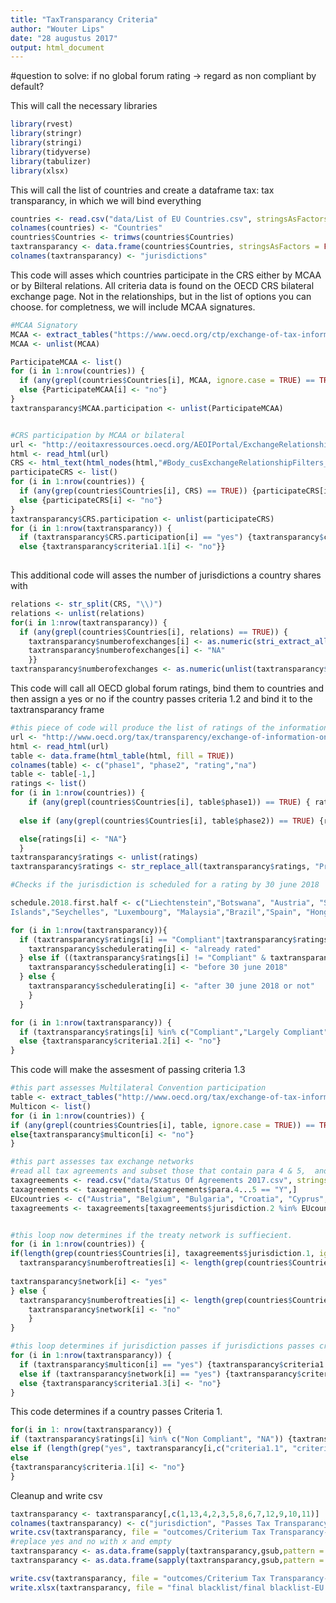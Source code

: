 ---
title: "TaxTransparancy Criteria"
author: "Wouter Lips"
date: "28 augustus 2017"
output: html_document
---

#question to solve: if no global forum rating -> regard as non compliant by default?

This will call the necessary libraries

```{r}
library(rvest)
library(stringr)
library(stringi)
library(tidyverse)
library(tabulizer)
library(xlsx)
```

This will call the list of countries and create a dataframe tax: tax transparancy, in which we will bind everything

```{r}
countries <- read.csv("data/List of EU Countries.csv", stringsAsFactors = FALSE)
colnames(countries) <- "Countries"
countries$Countries <- trimws(countries$Countries)
taxtransparancy <- data.frame(countries$Countries, stringsAsFactors = FALSE)
colnames(taxtransparancy) <- "jurisdictions"
```
This code will asses which countries participate in the CRS either by MCAA or by Bilteral relations. All criteria data is found on the OECD CRS bilateral exchange page. Not in the relationships, but in the list of options you can choose. for completness, we will include MCAA signatures.

```{r}

#MCAA Signatory
MCAA <- extract_tables("https://www.oecd.org/ctp/exchange-of-tax-information/MCAA-Signatories.pdf")
MCAA <- unlist(MCAA)

ParticipateMCAA <- list()
for (i in 1:nrow(countries)) {
  if (any(grepl(countries$Countries[i], MCAA, ignore.case = TRUE) == TRUE)) {ParticipateMCAA[i] <- "yes"}
  else {ParticipateMCAA[i] <- "no"}
}
taxtransparancy$MCAA.participation <- unlist(ParticipateMCAA)


#CRS participation by MCAA or bilateral
url <- "http://eoitaxressources.oecd.org/AEOIPortal/ExchangeRelationship/Exchange.aspx"
html <- read_html(url)
CRS <- html_text(html_nodes(html,"#Body_cusExchangeRelationshipFilters_drpFromJurisdction"))
participateCRS <- list()
for (i in 1:nrow(countries)) {
  if (any(grep(countries$Countries[i], CRS) == TRUE)) {participateCRS[i] <- "yes"}
  else {participateCRS[i] <- "no"}
}
taxtransparancy$CRS.participation <- unlist(participateCRS)
for (i in 1:nrow(taxtransparancy)) {
  if (taxtransparancy$CRS.participation[i] == "yes") {taxtransparancy$criteria1.1[i] <- "yes"}
  else {taxtransparancy$criteria1.1[i] <- "no"}}
  


```

This additional code will asses the number of jurisdictions a country shares with

```{r}
relations <- str_split(CRS, "\\)")
relations <- unlist(relations)
for(i in 1:nrow(taxtransparancy)) {
  if (any(grepl(countries$Countries[i], relations) == TRUE)) {
    taxtransparancy$numberofexchanges[i] <- as.numeric(stri_extract_all_regex(relations[grep(countries$Countries[i], relations)], "[0-9]+"))} else {
    taxtransparancy$numberofexchanges[i] <- "NA"  
    }}
taxtransparancy$numberofexchanges <- as.numeric(unlist(taxtransparancy$numberofexchanges))

```

This code will call all OECD global forum ratings, bind them to countries and then assign a yes or no if the country passes criteria 1.2 and bind it to the taxtransparancy frame
```{r}
#this piece of code will produce the list of ratings of the information
url <- "http://www.oecd.org/tax/transparency/exchange-of-information-on-request/ratings/"
html <- read_html(url)
table <- data.frame(html_table(html, fill = TRUE))
colnames(table) <- c("phase1", "phase2", "rating","na")
table <- table[-1,]
ratings <- list()
for (i in 1:nrow(countries)) {
    if (any(grepl(countries$Countries[i], table$phase1)) == TRUE) { ratings[i] <- table[grep(countries$Countries[i], table$phase1),"rating"] }
    
  else if (any(grepl(countries$Countries[i], table$phase2)) == TRUE) {ratings[i] <- table[grep(countries$Countries[i], table$phase2),"rating"] }

  else{ratings[i] <- "NA"}
  }
taxtransparancy$ratings <- unlist(ratings)
taxtransparancy$ratings <- str_replace_all(taxtransparancy$ratings, "Provisionally* Largely Compliant", "Provisionally Largely Compliant")

#Checks if the jurisdiction is scheduled for a rating by 30 june 2018

schedule.2018.first.half <- c("Liechtenstein","Botswana", "Austria", "Saudi Arabia", "British Virgin
Islands","Seychelles", "Luxembourg", "Malaysia","Brazil","Spain", "Hong Kong","Croatia", "Macao", "Trinidad and Tobago", "Egypt", "Moldova")

for (i in 1:nrow(taxtransparancy)){
  if (taxtransparancy$ratings[i] == "Compliant"|taxtransparancy$ratings[i] == "Largely Compliant") {
    taxtransparancy$schedulerating[i] <- "already rated"
  } else if ((taxtransparancy$ratings[i] != "Compliant" & taxtransparancy$ratings[i] != "Largely Compliant" & any(grepl(taxtransparancy$jurisdictions[i], schedule.2018.first.half)) == TRUE)) {
    taxtransparancy$schedulerating[i] <- "before 30 june 2018"
  } else {
    taxtransparancy$schedulerating[i] <- "after 30 june 2018 or not"
    }
  }

for (i in 1:nrow(taxtransparancy)) {
  if (taxtransparancy$ratings[i] %in% c("Compliant","Largely Compliant")) {taxtransparancy$criteria1.2[i] <- "yes"}
  else {taxtransparancy$criteria1.2[i] <- "no"}
}
```
This code will make the assesment of passing criteria 1.3

```{r}
#this part assesses Multilateral Convention participation
table <- extract_tables("http://www.oecd.org/tax/exchange-of-tax-information/Status_of_convention.pdf")
Multicon <- list()
for (i in 1:nrow(countries)) {
if (any(grepl(countries$Countries[i], table, ignore.case = TRUE)) == TRUE) {taxtransparancy$multicon[i] <- "yes"}
else{taxtransparancy$multicon[i] <- "no"}
}

#this part assesses tax exchange networks
#read all tax agreements and subset those that contain para 4 & 5,  and have an EU country as partner 
taxagreements <- read.csv("data/Status Of Agreements 2017.csv", stringsAsFactors = FALSE)
taxagreements <- taxagreements[taxagreements$para.4...5 == "Y",]
EUcountries <- c("Austria", "Belgium", "Bulgaria", "Croatia", "Cyprus", "Czech Republic", "Denmark", "Estonia", "Finland", "France", "Germany", "Greece", "Hungary", "Ireland", "Italy", "Latvia", "Lithuania", "Luxembourg", "Malta", "Netherlands", "Poland", "Portugal", "Romania", "Slovak Republic", "Slovenia", "Spain", "Sweden", "United Kingdom")
taxagreements <- taxagreements[taxagreements$jurisdiction.2 %in% EUcountries, ]


#this loop now determines if the treaty network is suffiecient.
for (i in 1:nrow(countries)) {
if(length(grep(countries$Countries[i], taxagreements$jurisdiction.1, ignore.case = TRUE)) >= 28) {
  taxtransparancy$numberoftreaties[i] <- length(grep(countries$Countries[i],      taxagreements$jurisdiction.1, ignore.case = TRUE))
  
taxtransparancy$network[i] <- "yes"
} else {
  taxtransparancy$numberoftreaties[i] <- length(grep(countries$Countries[i],      taxagreements$jurisdiction.1, ignore.case = TRUE))
    taxtransparancy$network[i] <- "no"
    }
}

#this loop determines if jurisdiction passes if jurisdictions passes criteria 1.3
for (i in 1:nrow(taxtransparancy)) {
  if (taxtransparancy$multicon[i] == "yes") {taxtransparancy$criteria1.3[i] <- "yes"}
  else if (taxtransparancy$network[i] == "yes") {taxtransparancy$criteria1.3[i] <- "yes"}
  else {taxtransparancy$criteria1.3[i] <- "no"}
}

```

This code determines if a country passes Criteria 1. 

```{r}
for(i in 1: nrow(taxtransparancy)) {
if (taxtransparancy$ratings[i] %in% c("Non Compliant", "NA")) {taxtransparancy$criteria.1[i] <- "no"}
else if (length(grep("yes", taxtransparancy[i,c("criteria1.1", "criteria1.2","criteria1.3")])) >= 2){taxtransparancy$criteria.1[i] <- "yes"}
else 
{taxtransparancy$criteria.1[i] <- "no"}
}

```

Cleanup and write csv

```{r}
taxtransparancy <- taxtransparancy[,c(1,13,4,2,3,5,8,6,7,12,9,10,11)]
colnames(taxtransparancy) <- c("jurisdiction", "Passes Tax Transparancy", "Passes Criterion 1.1", "MCAA signatory", "CRS by MCAA or Bilateral Network", "Number of Automatic exchange relations", "Passes Criterion 1.2", "Global Forum Rating", "Rating Schedule", "Passes Criterion 1.3", "Multilateral Convention Signatory", "Number of treaties with EU Countries that contain paragraph 4 & 5","Has Sufficient Treaty Network")
write.csv(taxtransparancy, file = "outcomes/Criterium Tax Transparancy-EU.csv", row.names = FALSE)
#replace yes and no with x and empty
taxtransparancy <- as.data.frame(sapply(taxtransparancy,gsub,pattern = "yes",replacement="x"))
taxtransparancy <- as.data.frame(sapply(taxtransparancy,gsub,pattern = "no",replacement=""))

write.csv(taxtransparancy, file = "outcomes/Criterium Tax Transparancy-EU (with X'es).csv", row.names = FALSE)
write.xlsx(taxtransparancy, file = "final blacklist/final blacklist-EU.xlsx", sheetName = "Tax transparancy", row.names = FALSE, col.names = TRUE, append = FALSE, showNA = FALSE)
```

